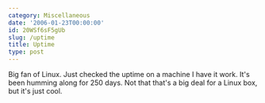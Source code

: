 ```yaml
---
category: Miscellaneous
date: '2006-01-23T00:00:00'
id: 20WSf6sF5gUb
slug: /uptime
title: Uptime
type: post
---
```


Big fan of Linux. Just checked the uptime on a machine I have it
work. It's been humming along for 250 days. Not that that's a big
deal for a Linux box, but it's just cool.